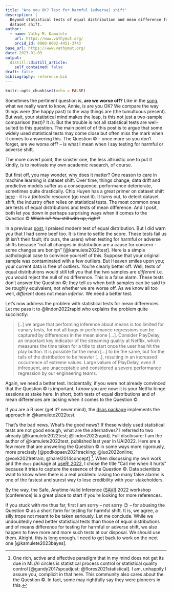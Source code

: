 ```yaml
---
title: "Are you OK? Test for harmful (adverse) shift"
description: |
  Beyond statistical tests of equal distribution and mean difference for
  dataset shift.
author:
  - name: Vathy M. Kamulete
    url: https://www.vathymut.org/
    orcid_id: 0000-0002-4451-3743
base_url: https://www.vathymut.org/
date: 2023-01-03
output:
  distill::distill_article:
    self_contained: false
draft: false
bibliography: reference.bib
---
```



```r
knitr::opts_chunk$set(echo = FALSE)
```

Sometimes the pertinent question is, **are we worse off?** Like in the
[song](https://youtu.be/CDl9ZMfj6aE), what we really want to know, Annie, is
are you OK? We compare the way things were (the happy past) to the way things
are (the tumultuous present). But wait, your statistical mind makes the leap,
is this not just a two-sample comparison (test)? It *is*. But the trouble is not
all statistical tests are well-suited to this question. The main point of
of this post is to argue that some widely used statistical tests may come
close but often miss the mark when it comes to answering this. The
Question &copy; -- once more so you don't forget, are we worse off? -- is
what I mean when I say testing for harmful or adverse shift.

<aside>
The more covert point, the sinister one, the less altruistic one to put it
kindly, is to motivate my own academic research, of course.
</aside>

But first off, you may wonder, why does it matter? One reason to care in machine
learning is dataset shift. Over time, things change, data drift and predictive
models suffer as a consequence: performance deteriorate, sometimes quite
drastically. Chip Huyen has a great primer on dataset shift
[here](https://huyenchip.com/2022/02/07/data-distribution-shifts-and-monitoring.html)
- it is a *fantastic* resource (go read it). It turns out, to detect dataset
shift, the industry often relies on statistical tests. The most common ones are
tests of equal distributions and tests of mean difference. And I posit, both
let you down in perhaps surprising ways when it comes to the Question &copy;
~~Which is? You still with up, right?~~

In a previous
[post](https://vathymut.org/posts/2022-01-22-in-gentle-praise-of-modern-tests/),
I praised modern test of equal distribution. But I did warn you that I had
some beef too. It is time to settle the score. These tests fail us (it isn't
their fault; it's ours, the users) when testing for harmful or adverse shifts
because "not all changes in distribution are a cause for concern - some
changes are benign" [@kamulete2022test]. Here is a simple pathological case
to convince yourself of this. Suppose that your original sample was
contaminated with a few outliers. But Heaven smiles upon you; your current
data is free of outliers. You're clearly better off. Well, tests of equal
distributions would still tell you that the two samples are *different* i.e.
you would reject the null of no difference. This is a false alarm. These
tests don't answer the Question &copy;; they tell us when both
samples can be said to be roughly equivalent, not whether we are worse off.
As we know all too well, *different* does not mean *inferior*. We need a better
test.

Let's now address the problem with statistical tests for
mean differences. Let me pass it to @lindon2022rapid who explains the problem
quite succinctly:

<blockquote>
[..] we argue that performing inference about means is too limited for
canary tests, for not all bugs or performance regressions can be captured by
differences in the mean alone [...]. Consider PlayDelay, an important key
indicator of the streaming quality at Netflix, which measures the time taken
for a title to start once the user has hit the play button. It is possible for
the mean [...] to be the same, but for the tails of the
distribution to be heavier [...], resulting in an increased
occurrence of extreme values. Large values of PlayDelay, even if infrequent,
are unacceptable and considered a severe performance regression by our
engineering teams.
</blockquote>

Again, we need a better test. Incidentally, if you were not already convinced
that the Question &copy; is important, I *know* you are now: it is your Netflix
binge sessions at stake here. In short, both tests of
equal distributions and of mean differences are lacking when it comes to the
Question &copy;.

<aside>
If you are a R user (get it? never mind), the
<a href="https://CRAN.R-project.org/package=dsos">dsos package</a>
implements the approach in @kamulete2022test.
</aside>

That's the bad news. What's the good news? If these widely used statistical
tests are not good enough, what are the alternatives? I referred to two already
[@kamulete2022test; @lindon2022rapid]. Full disclosure: I am the author of
@kamulete2022test, published last year in UAI2022. Here are a few more that are
answering the Question &copy; in some ways more rigorously, more precisely
[@podkopaev2021tracking; @luo2022online; @vovk2021retrain; @harel2014concept]
^[One rich, active and effective paradigm that in my mind does not get its due
in ML/AI circles is statistical process control or statistical quality
control [@gandy2017spcadjust; @flores2021statistical]. I am, unhappily I
assure you, complicit in that here. This community also cares about the
the Question &copy;. In fact, some may rightfully say they were pioneers in
this.].
When discussing my own work and the `dsos` package at
[useR! 2022](https://youtu.be/TALE9JUir8Q?t=26), I chose the title
"Call me when it hurts" because it tries to capture the essence of the
Question &copy;. Data scientists want to know when there *is* a real problem: 
raising too many false alarms is one of the fastest and surest way to lose
credibility with your stakeholders.

<aside>
By the way, the Safe, Anytime-Valid Inference
<a href="https://www.stat.cmu.edu/~aramdas/SAVI/savi20.html">(SAVI)</a>
2022 workshop (conference) is a great place to start if you're looking
for more references.
</aside>

If you stuck with me thus far, first I am sorry -- not
sorry 😉 -- for abusing the Question &copy; as a short form for
testing for harmful shift. It is, we agree, a silly trope not meant to be
taken seriously. Let me conclude. While we undoubtedly need better statistical
tests than those of equal distributions and of means difference for testing
for harmful or adverse shift, we also happen to have more and more
such tests at our disposal. We should use them. Alright, this is long enough.
I need to get back to work on the next one [@kamulete2023bayes].
